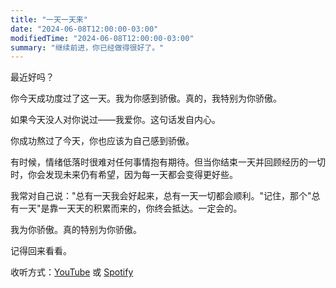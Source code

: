 ```yaml
---
title: "一天一天来"
date: "2024-06-08T12:00:00-03:00"
modifiedTime: "2024-06-08T12:00:00-03:00"
summary: "继续前进，你已经做得很好了。"
---
```



最近好吗？

你今天成功度过了这一天。我为你感到骄傲。真的，我特别为你骄傲。

如果今天没人对你说过——我爱你。这句话发自内心。

你成功熬过了今天，你也应该为自己感到骄傲。

有时候，情绪低落时很难对任何事情抱有期待。但当你结束一天并回顾经历的一切时，你会发现未来仍有希望，因为每一天都会变得更好些。

我常对自己说："总有一天我会好起来，总有一天一切都会顺利。"记住，那个"总有一天"是靠一天天的积累而来的，你终会抵达。一定会的。

我为你骄傲。真的特别为你骄傲。

记得回来看看。

收听方式：[YouTube](https://youtu.be/0xGsyapGcas) 或 [Spotify](https://open.spotify.com/episode/1KP9Fs7dZunNvn8tIk4Vj6?si=WGkXaAjHS46uSvbAegKzlg)
